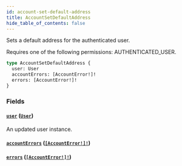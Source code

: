 ```yaml
---
id: account-set-default-address
title: AccountSetDefaultAddress
hide_table_of_contents: false
---
```


Sets a default address for the authenticated user.

Requires one of the following permissions: AUTHENTICATED_USER.

```graphql
type AccountSetDefaultAddress {
  user: User
  accountErrors: [AccountError!]!
  errors: [AccountError!]!
}
```

### Fields

#### [`user`](#) ([`User`](../../../developer/api-reference/objects/user))

An updated user instance.

#### [`accountErrors`](#) ([`[AccountError!]!`](../../../developer/api-reference/objects/account-error))

#### [`errors`](#) ([`[AccountError!]!`](../../../developer/api-reference/objects/account-error))
